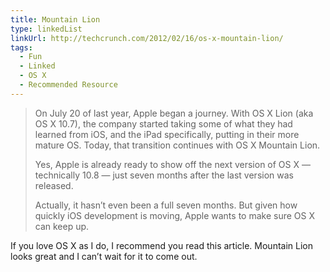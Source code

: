 ```yaml
---
title: Mountain Lion
type: linkedList
linkUrl: http://techcrunch.com/2012/02/16/os-x-mountain-lion/
tags:
  - Fun
  - Linked
  - OS X
  - Recommended Resource
---
```


> On July 20 of last year, Apple began a journey. With OS X Lion (aka OS X 10.7), the company started taking some of what they had learned from iOS, and the iPad specifically, putting in their more mature OS. Today, that transition continues with OS X Mountain Lion.
> 
> Yes, Apple is already ready to show off the next version of OS X — technically 10.8 — just seven months after the last version was released.
> 
> Actually, it hasn’t even been a full seven months. But given how quickly iOS development is moving, Apple wants to make sure OS X can keep up.

If you love OS X as I do, I recommend you read this article. Mountain Lion looks great and I can’t wait for it to come out.
